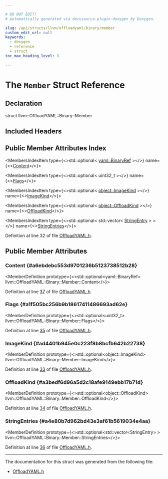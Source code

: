 ```yaml
---

# DO NOT EDIT!
# Automatically generated via docusaurus-plugin-doxygen by Doxygen.

slug: /api/structs/llvm/offloadyaml/binary/member
custom_edit_url: null
keywords:
  - doxygen
  - reference
  - struct
toc_max_heading_level: 3

---
```





# The `Member` Struct Reference

<DoxygenPage pluginConfig={pluginConfig}>



## Declaration

<CodeBlock>struct llvm::OffloadYAML::Binary::Member</CodeBlock>

## Included Headers

<IncludesList>
<IncludesListItem
  filePath="llvm/ObjectYAML/OffloadYAML.h"
  permalink="/docs/api/files/include/include/llvm/include/llvm/objectyaml/offloadyaml-h"
  isLocal="true" />
</IncludesList>

## Public Member Attributes Index

<MembersIndex>

<MembersIndexItem
  type={<>std::optional&lt; <a href="/docs/api/classes/llvm/yaml/binaryref">yaml::BinaryRef</a> &gt;</>}
  name={<><a href="#a6ebdebc553d9701236b5123738512b28">Content</a></>}>
</MembersIndexItem>

<MembersIndexItem
  type={<>std::optional&lt; uint32&#95;t &gt;</>}
  name={<><a href="#a1f505bc256b9b18617411486693ad62e">Flags</a></>}>
</MembersIndexItem>

<MembersIndexItem
  type={<>std::optional&lt; <a href="/docs/api/namespaces/llvm/object/#ae1135a376f397074fd6f8f79b7463e41">object::ImageKind</a> &gt;</>}
  name={<><a href="#ad4401b945e0c223f8b8bcfb642b22738">ImageKind</a></>}>
</MembersIndexItem>

<MembersIndexItem
  type={<>std::optional&lt; <a href="/docs/api/namespaces/llvm/object/#a92b4561998310fbcfbeaeb7c449bad6a">object::OffloadKind</a> &gt;</>}
  name={<><a href="#a3bedf6d96a5d2c18afe9149ebb17b71d">OffloadKind</a></>}>
</MembersIndexItem>

<MembersIndexItem
  type={<>std::optional&lt; std::vector&lt; <a href="/docs/api/structs/llvm/offloadyaml/binary/stringentry">StringEntry</a> &gt; &gt;</>}
  name={<><a href="#a4e80b7d962bd43e3af61b5619034e4aa">StringEntries</a></>}>
</MembersIndexItem>

</MembersIndex>


Definition at line 32 of file <a href="/docs/api/files/include/include/llvm/include/llvm/objectyaml/offloadyaml-h">OffloadYAML.h</a>.

<SectionDefinition>

## Public Member Attributes

### Content {#a6ebdebc553d9701236b5123738512b28}

<MemberDefinition
  prototype={<>std::optional&lt;yaml::BinaryRef&gt; llvm::OffloadYAML::Binary::Member::Content</>}>

Definition at line <a href="/docs/api/files/include/include/llvm/include/llvm/objectyaml/offloadyaml-h/#l00037">37</a> of file <a href="/docs/api/files/include/include/llvm/include/llvm/objectyaml/offloadyaml-h">OffloadYAML.h</a>.
</MemberDefinition>

### Flags {#a1f505bc256b9b18617411486693ad62e}

<MemberDefinition
  prototype={<>std::optional&lt;uint32&#95;t&gt; llvm::OffloadYAML::Binary::Member::Flags</>}>

Definition at line <a href="/docs/api/files/include/include/llvm/include/llvm/objectyaml/offloadyaml-h/#l00035">35</a> of file <a href="/docs/api/files/include/include/llvm/include/llvm/objectyaml/offloadyaml-h">OffloadYAML.h</a>.
</MemberDefinition>

### ImageKind {#ad4401b945e0c223f8b8bcfb642b22738}

<MemberDefinition
  prototype={<>std::optional&lt;object::ImageKind&gt; llvm::OffloadYAML::Binary::Member::ImageKind</>}>

Definition at line <a href="/docs/api/files/include/include/llvm/include/llvm/objectyaml/offloadyaml-h/#l00033">33</a> of file <a href="/docs/api/files/include/include/llvm/include/llvm/objectyaml/offloadyaml-h">OffloadYAML.h</a>.
</MemberDefinition>

### OffloadKind {#a3bedf6d96a5d2c18afe9149ebb17b71d}

<MemberDefinition
  prototype={<>std::optional&lt;object::OffloadKind&gt; llvm::OffloadYAML::Binary::Member::OffloadKind</>}>

Definition at line <a href="/docs/api/files/include/include/llvm/include/llvm/objectyaml/offloadyaml-h/#l00034">34</a> of file <a href="/docs/api/files/include/include/llvm/include/llvm/objectyaml/offloadyaml-h">OffloadYAML.h</a>.
</MemberDefinition>

### StringEntries {#a4e80b7d962bd43e3af61b5619034e4aa}

<MemberDefinition
  prototype={<>std::optional&lt;std::vector&lt;StringEntry&gt; &gt; llvm::OffloadYAML::Binary::Member::StringEntries</>}>

Definition at line <a href="/docs/api/files/include/include/llvm/include/llvm/objectyaml/offloadyaml-h/#l00036">36</a> of file <a href="/docs/api/files/include/include/llvm/include/llvm/objectyaml/offloadyaml-h">OffloadYAML.h</a>.
</MemberDefinition>

</SectionDefinition>

<hr/>

The documentation for this struct was generated from the following file:

<ul>
<li><a href="/docs/api/files/include/include/llvm/include/llvm/objectyaml/offloadyaml-h">OffloadYAML.h</a></li>
</ul>

</DoxygenPage>
